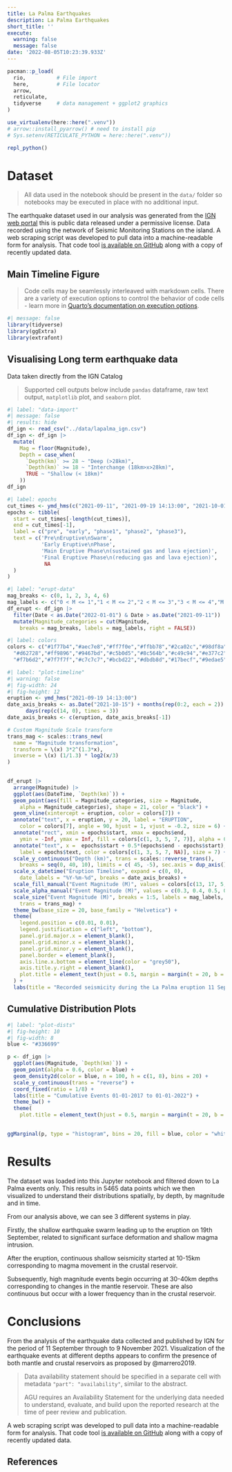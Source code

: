 ```yaml
---
title: La Palma Earthquakes
description: La Palma Earthquakes
short_title: ''
execute:
  warning: false
  message: false
date: '2022-08-05T10:23:39.933Z'
---
```


```r
pacman::p_load(
  rio,          # File import
  here,         # File locator
  arrow,
  reticulate,
  tidyverse     # data management + ggplot2 graphics
)

use_virtualenv(here::here(".venv"))
# arrow::install_pyarrow() # need to install pip
# Sys.setenv(RETICULATE_PYTHON = here::here(".venv"))

repl_python()

```

# Dataset

> All data used in the notebook should be present in the `data/` folder so notebooks may be executed in place with no additional input.

The earthquake dataset used in our analysis was generated from the [IGN web portal](https://www.ign.es/web/resources/volcanologia/tproximos/canarias.html) this is public data released under a permissive license. Data recorded using the network of Seismic Monitoring Stations on the island. A web scraping script was developed to pull data into a machine-readable form for analysis. That code tool [is available on GitHub](https://github.com/stevejpurves/ign-earthquake-data) along with a copy of recently updated data.

## Main Timeline Figure

> Code cells may be seamlessly interleaved with markdown cells. There are a variety of execution options to control the behavior of code cells - learn more in [Quarto's documentation on execution options](https://quarto.org/docs/computations/execution-options.html).

```r
#| message: false
library(tidyverse)
library(ggExtra)
library(extrafont)
```

## Visualising Long term earthquake data

Data taken directly from the IGN Catalog

> Supported cell outputs below include `pandas` dataframe, raw text output, `matplotlib` plot, and `seaborn` plot.

```r
#| label: "data-import"
#| message: false
#| results: hide
df_ign <- read_csv("../data/lapalma_ign.csv")
df_ign <- df_ign |>
  mutate(
    Mag = floor(Magnitude),
    Depth = case_when(
      `Depth(km)` >= 28 ~ "Deep (>28km)",
      `Depth(km)` >= 18 ~ "Interchange (18km>x>28km)",
      TRUE ~ "Shallow (< 18km)"
    ))
df_ign
```


```r
#| label: epochs
cut_times <- ymd_hms(c("2021-09-11", "2021-09-19 14:13:00", "2021-10-01", "2021-12-01", "2021-12-31", "2022-01-01"), truncated = 3)
epochs <- tibble(
  start = cut_times[-length(cut_times)], 
  end = cut_times[-1], 
  label = c("pre", "early", "phase1", "phase2", "phase3"),
  text = c('Pre\nEruptive\nSwarm', 
           'Early Eruptive\nPhase',
           'Main Eruptive Phase\n(sustained gas and lava ejection)', 
           'Final Eruptive Phase\n(reducing gas and lava ejection)',
            NA
  )
)
```


```r
#| label: "erupt-data"
mag_breaks <- c(0, 1, 2, 3, 4, 6)
mag_labels <- c("0 < M <= 1","1 < M <= 2","2 < M <= 3","3 < M <= 4","M > 4")
df_erupt <- df_ign |>
  filter(Date < as.Date("2022-01-01") & Date > as.Date("2021-09-11")) |>
  mutate(Magnitude_categories = cut(Magnitude, 
    breaks = mag_breaks, labels = mag_labels, right = FALSE))
```


```r
#| label: colors
colors <- c("#1f77b4","#aec7e8","#ff7f0e","#ffbb78","#2ca02c","#98df8a",
  "#d62728","#ff9896","#9467bd","#c5b0d5","#8c564b","#c49c94","#e377c2",
  "#f7b6d2","#7f7f7f","#c7c7c7","#bcbd22","#dbdb8d","#17becf","#9edae5")
```


```r
#| label: "plot-timeline"
#| warning: false
#| fig-width: 24
#| fig-height: 12
eruption <- ymd_hms("2021-09-19 14:13:00")
date_axis_breaks <- as.Date("2021-10-15") + months(rep(0:2, each = 2)) - 
      days(rep(c(14, 0), times = 3))
date_axis_breaks <- c(eruption, date_axis_breaks[-1])

# Custom Magnitude Scale transform
trans_mag <- scales::trans_new(
  name = "Magnitude transformation",
  transform = \(x) 3*2^(1.3*x),
  inverse = \(x) (1/1.3) * log2(x/3)
)

  
df_erupt |>
  arrange(Magnitude) |> 
  ggplot(aes(DateTime, `Depth(km)`)) + 
  geom_point(aes(fill = Magnitude_categories, size = Magnitude,
    alpha = Magnitude_categories), shape = 21, color = "black") +
  geom_vline(xintercept = eruption, color = colors[7]) +
  annotate("text", x = eruption, y = 20, label = "ERUPTION", 
    color = colors[7], angle = 90, hjust = 1, vjust = -0.2, size = 6) +
  annotate("rect", xmin = epochs$start, xmax = epochs$end,
    ymin = -Inf, ymax = Inf, fill = colors[c(1, 3, 5, 7, 7)], alpha = 0.1) + 
  annotate("text", x =  epochs$start + 0.5*(epochs$end - epochs$start), y = -4, 
    label = epochs$text, color = colors[c(1, 3, 5, 7, NA)], size = 7) +
  scale_y_continuous("Depth (km)", trans = scales::reverse_trans(), 
    breaks = seq(0, 40, 10), limits = c( 45, -5), sec.axis = dup_axis()) +
  scale_x_datetime("Eruption Timeline", expand = c(0, 0), 
    date_labels = "%Y-%m-%d", breaks = date_axis_breaks) +
  scale_fill_manual("Event Magnitude (M)", values = colors[c(13, 17, 5, 3, 7)]) +
  scale_alpha_manual("Event Magnitude (M)", values = c(0.3, 0.4, 0.5, 0.6, 0.8)) +
  scale_size("Event Magnitude (M)", breaks = 1:5, labels = mag_labels, 
    trans = trans_mag) +
  theme_bw(base_size = 20, base_family = "Helvetica") + 
  theme(
    legend.position = c(0.01, 0.01), 
    legend.justification = c("left", "bottom"),
    panel.grid.major.x = element_blank(),
    panel.grid.minor.x = element_blank(),
    panel.grid.minor.y = element_blank(),
    panel.border = element_blank(),
    axis.line.x.bottom = element_line(color = "grey50"),
    axis.title.y.right = element_blank(),
    plot.title = element_text(hjust = 0.5, margin = margin(t = 20, b = 20))
  ) +
  labs(title = "Recorded seismicity during the La Palma eruption 11 September - 15 December 2021 (INVOLCAN Dataset)")
```

## Cumulative Distribution Plots

```r
#| label: "plot-dists"
#| fig-height: 10
#| fig-width: 8
blue <- "#336699"

p <- df_ign |> 
  ggplot(aes(Magnitude, `Depth(km)`)) +
  geom_point(alpha = 0.6, color = blue) +
  geom_density2d(color = blue, n = 100, h = c(1, 8), bins = 20) + 
  scale_y_continuous(trans = "reverse") +
  coord_fixed(ratio = 1/8) +
  labs(title = "Cumulative Events 01-01-2017 to 01-01-2022") + 
  theme_bw() +
  theme(
    plot.title = element_text(hjust = 0.5, margin = margin(t = 20, b = 20))) 
  

ggMarginal(p, type = "histogram", bins = 20, fill = blue, color = "white") 
```

# Results

The dataset was loaded into this Jupyter notebook and filtered down to La Palma events only. This results in 5465 data points which we then visualized to understand their distributions spatially, by depth, by magnitude and in time.

From our analysis above, we can see 3 different systems in play.

Firstly, the shallow earthquake swarm leading up to the eruption on 19th September, related to significant surface deformation and shallow magma intrusion.

After the eruption, continuous shallow seismicity started at 10-15km corresponding to magma movement in the crustal reservoir.

Subsequently, high magnitude events begin occurring at 30-40km depths corresponding to changes in the mantle reservoir. These are also continuous but occur with a lower frequency than in the crustal reservoir.

# Conclusions

From the analysis of the earthquake data collected and published by IGN for the period of 11 September through to 9 November 2021. Visualization of the earthquake events at different depths appears to confirm the presence of both mantle and crustal reservoirs as proposed by @marrero2019.

> Data availability statement should be specified in a separate cell with metadata `"part": "availability"`, similar to the abstract.
>
> AGU requires an Availability Statement for the underlying data needed to understand, evaluate, and build upon the reported research at the time of peer review and publication.

A web scraping script was developed to pull data into a machine-readable form for analysis. That code tool [is available on GitHub](https://github.com/stevejpurves/ign-earthquake-data) along with a copy of recently updated data.

## References {.unnumbered}

:::{#refs}

:::
